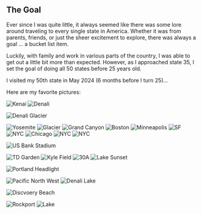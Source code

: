 

## The Goal

Ever since I was quite little, it always seemed like there was some lore around traveling to every single state in America.
Whether it was from parents, friends, or just the sheer excitement to explore, there was always a goal ... a bucket list item.

Luckily, with family and work in various parts of the country, I was able to get out a little bit more than expected.
However, as I approached state 35, I set the goal of doing all 50 states before 25 years old.

I visited my 50th state in May 2024 (6 months before I turn 25)...

Here are my favorite pictures:

<Image alt="Kenai" src="/assets/blog/images/50-states/kenai.jpeg" />

<Image alt="Denali" src="/assets/blog/images/50-states/denali.jpeg" />

<Image
  alt="Denali Glacier"
  src="/assets/blog/images/50-states/denali-glacier.jpeg"
/>

<Image alt="Yosemite" src="/assets/blog/images/50-states/yosemite.jpeg" />

<Image alt="Glacier" src="/assets/blog/images/50-states/glacier.jpeg" />

<Image alt="Grand Canyon" src="/assets/blog/images/50-states/grand-canyon.jpeg" />

<Image alt="Boston" src="/assets/blog/images/50-states/boston.jpeg" />

<Image alt="Minneapolis" src="/assets/blog/images/50-states/msp.jpeg" />

<Image alt="SF" src="/assets/blog/images/50-states/sf-bay.jpeg" />

<Image alt="NYC" src="/assets/blog/images/50-states/nyc-1.jpeg" />

<Image alt="Chicago" src="/assets/blog/images/50-states/bean.jpeg" />

<Image alt="NYC" src="/assets/blog/images/50-states/nyc-2.jpeg" />

<Image alt="NYC" src="/assets/blog/images/50-states/nyc-3.jpeg" />

<Image
  alt="US Bank Stadium"
  src="/assets/blog/images/50-states/us-bank-stadium.jpeg"
/>

<Image alt="TD Garden" src="/assets/blog/images/50-states/td-garden.jpeg" />

<Image alt="Kyle Field" src="/assets/blog/images/50-states/kyle-field.jpeg" />

<Image alt="30A" src="/assets/blog/images/50-states/florida.jpeg" />

<Image alt="Lake Sunset" src="/assets/blog/images/50-states/lake-sunset.jpeg" />

<Image
  alt="Portland Headlight"
  src="/assets/blog/images/50-states/maine-headlight.jpeg"
/>

<Image alt="Pacific North West" src="/assets/blog/images/50-states/pnw.jpeg" />

<Image alt="Denali Lake" src="/assets/blog/images/50-states/denali-lake.jpeg" />

<Image
  alt="Discvoery Beach"
  src="/assets/blog/images/50-states/discovery-beach.jpeg"
/>

<Image alt="Rockport" src="/assets/blog/images/50-states/rockport.jpeg" />

<Image alt="Lake" src="/assets/blog/images/50-states/lake.jpeg" />
